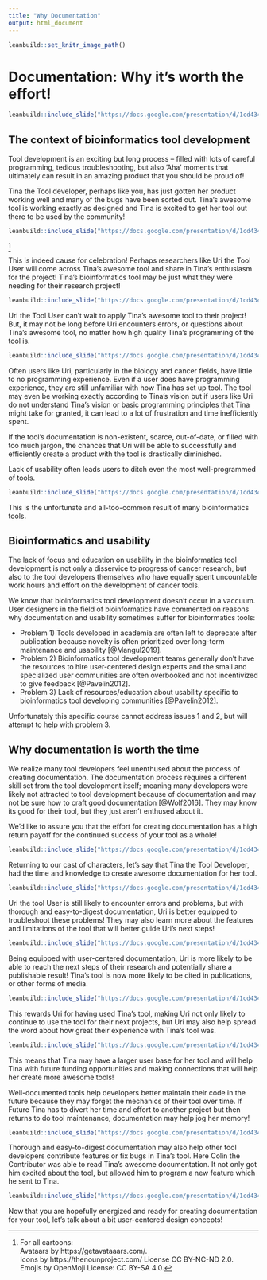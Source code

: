 ```yaml
---
title: "Why Documentation"
output: html_document
---
```


```r
leanbuild::set_knitr_image_path()
```

# Documentation: Why it's worth the effort!

```r
leanbuild::include_slide("https://docs.google.com/presentation/d/1cd434bkLer_CJ04GzpsZwzeEA9gjc5Ho6QimiHPbyEg/edit#slide=id.gd422c5de97_0_16")
```

## The context of bioinformatics tool development

Tool development is an exciting but long process -- filled with lots of careful programming, tedious troubleshooting, but also 'Aha' moments that ultimately can result in an amazing product that you should be proud of!

Tina the Tool developer, perhaps like you, has just gotten her product working well and many of the bugs have been sorted out. Tina's awesome tool is working exactly as designed and Tina is excited to get her tool out there to be used by the community!

```r
leanbuild::include_slide("https://docs.google.com/presentation/d/1cd434bkLer_CJ04GzpsZwzeEA9gjc5Ho6QimiHPbyEg/edit#slide=id.p")
```
^[For all cartoons:     
Avataars by https://getavataaars.com/.   
Icons by https://thenounproject.com/ License CC BY-NC-ND 2.0.     
Emojis by OpenMoji License: CC BY-SA 4.0.]

This is indeed cause for celebration! Perhaps researchers like Uri the Tool User will come across Tina's awesome tool and share in Tina's enthusiasm for the project! Tina's bioinformatics tool may be just what they were needing for their research project!

```r
leanbuild::include_slide("https://docs.google.com/presentation/d/1cd434bkLer_CJ04GzpsZwzeEA9gjc5Ho6QimiHPbyEg/edit#slide=id.gcf14585424_0_11")
```

Uri the Tool User can't wait to apply Tina's awesome tool to their project! But, it may not be long before Uri encounters errors, or questions about Tina's awesome tool, no matter how high quality Tina's programming of the tool is.

```r
leanbuild::include_slide("https://docs.google.com/presentation/d/1cd434bkLer_CJ04GzpsZwzeEA9gjc5Ho6QimiHPbyEg/edit#slide=id.gcf14585424_0_27")
```

Often users like Uri, particularly in the biology and cancer fields, have little to no programming experience. Even if a user does have programming experience, they are still unfamiliar with how Tina has set up tool. The tool may even be working exactly according to Tina's vision but if users like Uri do not understand Tina's vision or basic programming principles that Tina might take for granted, it can lead to a lot of frustration and time inefficiently spent.

If the tool's documentation is non-existent, scarce, out-of-date, or filled with too much jargon, the chances that Uri will be able to successfully and efficiently create a product with the tool is drastically diminished.

Lack of usability often leads users to ditch even the most well-programmed of tools.

```r
leanbuild::include_slide("https://docs.google.com/presentation/d/1cd434bkLer_CJ04GzpsZwzeEA9gjc5Ho6QimiHPbyEg/edit#slide=id.gcf14585424_0_60")
```

This is the unfortunate and all-too-common result of many bioinformatics tools.

## Bioinformatics and usability

The lack of focus and education on usability in the bioinformatics tool development is not only a disservice to progress of cancer research, but also to the tool developers themselves who have equally spent uncountable work hours and effort on the development of cancer tools.

We know that bioinformatics tool development doesn't occur in a vaccuum. User designers in the field of bioinformatics have commented on reasons why documentation and usability sometimes suffer for bioinformatics tools:

- Problem 1) Tools developed in academia are often left to deprecate after publication because novelty is often prioritized over long-term maintenance and usability [@Mangul2019].
- Problem 2) Bioinformatics tool development teams generally don't have the resources to hire user-centered design experts and the small and specialized user communities are often overbooked and not incentivized to give feedback [@Pavelin2012].  
- Problem 3) Lack of resources/education about usability specific to bioinformatics tool developing communities [@Pavelin2012].   

Unfortunately this specific course cannot address issues 1 and 2, but will attempt to help with problem 3.

## Why documentation is worth the time

We realize many tool developers feel unenthused about the process of creating documentation. The documentation process requires a different skill set from the tool development itself; meaning many developers were likely not attracted to tool development because of documentation and may not be sure how to craft good documentation [@Wolf2016]. They may know its good for their tool, but they just aren't enthused about it.

We'd like to assure you that the effort for creating documentation has a high return payoff for the continued success of your tool as a whole!

```r
leanbuild::include_slide("https://docs.google.com/presentation/d/1cd434bkLer_CJ04GzpsZwzeEA9gjc5Ho6QimiHPbyEg/edit#slide=id.gd228cc29d1_0_140")
```

Returning to our cast of characters, let's say that Tina the Tool Developer, had the time and knowledge to create awesome documentation for her tool.

```r
leanbuild::include_slide("https://docs.google.com/presentation/d/1cd434bkLer_CJ04GzpsZwzeEA9gjc5Ho6QimiHPbyEg/edit#slide=id.gcf14585424_0_47")
```

Uri the tool User is still likely to encounter errors and problems, but with thorough and easy-to-digest documentation, Uri is better equipped to troubleshoot these problems! They may also learn more about the features and limitations of the tool that will better guide Uri's next steps!

```r
leanbuild::include_slide("https://docs.google.com/presentation/d/1cd434bkLer_CJ04GzpsZwzeEA9gjc5Ho6QimiHPbyEg/edit#slide=id.gcf14585424_0_112")
```

Being equipped with user-centered documentation, Uri is more likely to be able to reach the next steps of their research and potentially share a publishable result! Tina's tool is now more likely to be cited in publications, or other forms of media.

```r
leanbuild::include_slide("https://docs.google.com/presentation/d/1cd434bkLer_CJ04GzpsZwzeEA9gjc5Ho6QimiHPbyEg/edit#slide=id.gcf14585424_0_144")
```

This rewards Uri for having used Tina's tool, making Uri not only likely to continue to use the tool for their next projects, but Uri may also help spread the word about how great their experience with Tina's tool was.

```r
leanbuild::include_slide("https://docs.google.com/presentation/d/1cd434bkLer_CJ04GzpsZwzeEA9gjc5Ho6QimiHPbyEg/edit#slide=id.gcf4eaa5799_5_49")
```

This means that Tina may have a larger user base for her tool and will help Tina with future funding opportunities and making connections that will help her create more awesome tools!

Well-documented tools help developers better maintain their code in the future because they may forget the mechanics of their tool over time. If Future Tina has to divert her time and effort to another project but then returns to do tool maintenance, documentation may help jog her memory!

```r
leanbuild::include_slide("https://docs.google.com/presentation/d/1cd434bkLer_CJ04GzpsZwzeEA9gjc5Ho6QimiHPbyEg/edit#slide=id.gcf4eaa5799_5_79")
```

Thorough and easy-to-digest documentation may also help other tool developers contribute features or fix bugs in Tina's tool. Here Colin the Contributor was able to read Tina's awesome documentation. It not only got him excited about the tool, but allowed him to program a new feature which he sent to Tina.

```r
leanbuild::include_slide("https://docs.google.com/presentation/d/1cd434bkLer_CJ04GzpsZwzeEA9gjc5Ho6QimiHPbyEg/edit#slide=id.gcf4eaa5799_5_127")
```

Now that you are hopefully energized and ready for creating documentation for your tool, let's talk about a bit user-centered design concepts!
